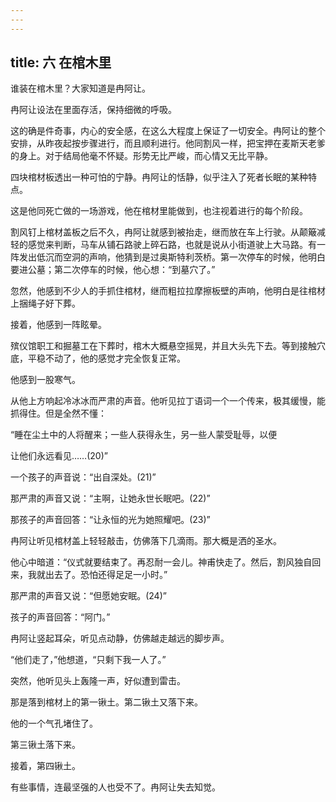 ```yaml
---
---
---
```

title: 六 在棺木里
---





谁装在棺木里？大家知道是冉阿让。

冉阿让设法在里面存活，保持细微的呼吸。

这的确是件奇事，内心的安全感，在这么大程度上保证了一切安全。冉阿让的整个安排，从昨夜起按步骤进行，而且顺利进行。他同割风一样，把宝押在麦斯天老爹的身上。对于结局他毫不怀疑。形势无比严峻，而心情又无比平静。

四块棺材板透出一种可怕的宁静。冉阿让的恬静，似乎注入了死者长眠的某种特点。

这是他同死亡做的一场游戏，他在棺材里能做到，也注视着进行的每个阶段。

割风钉上棺材盖板之后不久，冉阿让就感到被抬走，继而放在车上行驶。从颠簸减轻的感觉来判断，马车从铺石路驶上碎石路，也就是说从小街道驶上大马路。有一阵发出低沉而空洞的声响，他猜到是过奥斯特利茨桥。第一次停车的时候，他明白要进公墓；第二次停车的时候，他心想：“到墓穴了。”

忽然，他感到不少人的手抓住棺材，继而粗拉拉摩擦板壁的声响，他明白是往棺材上捆绳子好下葬。

接着，他感到一阵眩晕。

殡仪馆职工和掘墓工在下葬时，棺木大概悬空摇晃，并且大头先下去。等到接触穴底，平稳不动了，他的感觉才完全恢复正常。

他感到一股寒气。

从他上方响起冷冰冰而严肃的声音。他听见拉丁语词一个一个传来，极其缓慢，能抓得住。但是全然不懂：

“睡在尘土中的人将醒来；一些人获得永生，另一些人蒙受耻辱，以便

让他们永远看见……(20)”

一个孩子的声音说：“出自深处。(21)”

那严肃的声音又说：“主啊，让她永世长眠吧。(22)”

那孩子的声音回答：“让永恒的光为她照耀吧。(23)”

冉阿让听见棺材盖上轻轻敲击，仿佛落下几滴雨。那大概是洒的圣水。

他心中暗道：“仪式就要结束了。再忍耐一会儿。神甫快走了。然后，割风独自回来，我就出去了。恐怕还得足足一小时。”

那严肃的声音又说：“但愿她安眠。(24)”

孩子的声音回答：“阿门。”

冉阿让竖起耳朵，听见点动静，仿佛越走越远的脚步声。

“他们走了，”他想道，“只剩下我一人了。”

突然，他听见头上轰隆一声，好似遭到雷击。

那是落到棺材上的第一锹土。第二锹土又落下来。

他的一个气孔堵住了。

第三锹土落下来。

接着，第四锹土。

有些事情，连最坚强的人也受不了。冉阿让失去知觉。